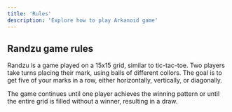 ```yaml
---
title: 'Rules'
description: 'Explore how to play Arkanoid game'
---
```


## Randzu game rules

Randzu is a game played on a 15x15 grid, similar to tic-tac-toe. 
Two players take turns placing their mark, using balls of different collors. 
The goal is to get five of your marks in a row, either horizontally, vertically, or diagonally.

The game continues until one player achieves the winning pattern or until the entire grid is filled without a winner, resulting in a draw.
